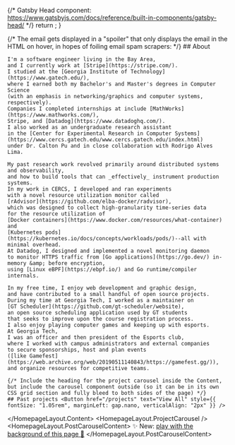
{/* Gatsby Head component:
https://www.gatsbyjs.com/docs/reference/built-in-components/gatsby-head/ */}
  return <Meta />;
}

<HomepageLayout>
  <HomepageLayout.ProfilePicture />
  {/* The email gets displayed in a "spoiler"
  that only displays the email in the HTML on hover,
  in hopes of foiling email spam scrapers: */}
  <HomepageLayout.Name
    name="Joseph Azevedo"
    headline="Software engineer"
    subHeadline="Stripe"
    email="jazevedo620@gmail.com"
  />
  <HomepageLayout.Content>
    ## About

    I'm a software engineer living in the Bay Area,
    and I currently work at [Stripe](https://stripe.com/).
    I studied at the [Georgia Institute of Technology](https://www.gatech.edu/),
    where I earned both my Bachelor's and Master's degrees in Computer Science
    (with an emphasis in networking/graphics and computer systems, respectively).
    Companies I completed internships at include [MathWorks](https://www.mathworks.com/),
    Stripe, and [Datadog](https://www.datadoghq.com/).
    I also worked as an undergraduate research assistant
    in the [Center for Experimental Research in Computer Systems](https://www.cercs.gatech.edu/www.cercs.gatech.edu/index.html)
    under Dr. Calton Pu and in close collaboration with Rodrigo Alves Lima.

    My past research work revolved primarily around distributed systems and observability,
    and how to build tools that can _effectively_ instrument production systems.
    In my work in CERCS, I developed and ran experiments
    with a novel resource utilization monitor called
    [rAdvisor](https://github.com/elba-docker/radvisor),
    which was designed to collect high-granularity time-series data
    for the resource utilization of
    [Docker containers](https://www.docker.com/resources/what-container) and
    [Kubernetes pods](https://kubernetes.io/docs/concepts/workloads/pods/)--all with minimal overhead.
    At Datadog, I designed and implemented a novel monitoring daemon
    to monitor HTTPS traffic from [Go applications](https://go.dev/) in-memory &amp; before encryption,
    using [Linux eBPF](https://ebpf.io/) and Go runtime/compiler internals.

    In my free time, I enjoy web development and graphic design,
    and have contributed to a small handful of open source projects.
    During my time at Georgia Tech, I worked as a maintainer on
    [GT Scheduler](https://github.com/gt-scheduler/website),
    an open source scheduling application used by GT students
    that seeks to improve upon the course registration process.
    I also enjoy playing computer games and keeping up with esports.
    At Georgia Tech,
    I was an officer and then president of the Esports club,
    where I worked with campus administrators and external companies
    to secure sponsorships, host and plan events
    ([like Gamefest](https://web.archive.org/web/20190511140843/https://gamefest.gg/)),
    and organize resources for competitive teams.

    {/* Include the heading for the project carousel inside the Content,
    but include the carousel component outside (so it can be in its own
    CSS grid section and fully bleed to both sides of the page) */}
    ## Past projects <Button href="/projects" text="View All" style={{ fontSize: "1.05rem", marginLeft: gap.nano, verticalAlign: "2px" }} />
  </HomepageLayout.Content>
  <HomepageLayout.ProjectCarousel />
  <HomepageLayout.PostCarouselContent>
    ✨ New: [play with the background of this page 🌊](/fun/wave-playground)
  </HomepageLayout.PostCarouselContent>
</HomepageLayout>
